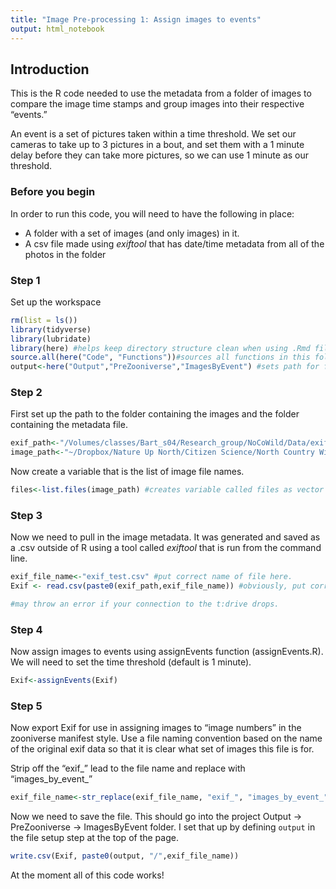 ```yaml
---
title: "Image Pre-processing 1: Assign images to events"
output: html_notebook
---
```

## Introduction
This is the R code needed to use the metadata from a folder of images to compare the image time stamps and group images into their respective "events."

An event is a set of pictures taken within a time threshold.  We set our cameras to take up to 3 pictures in a bout, and set them with a 1 minute delay before they can take more pictures, so we can use 1 minute as our threshold.

### Before you begin

In order to run this code, you will need to have the following in place:

* A folder with a set of images (and only images) in it.
* A csv file made using *exiftool* that has date/time metadata from all of the photos in the folder


### Step 1
Set up the workspace
```r
rm(list = ls())
library(tidyverse)
library(lubridate)
library(here) #helps keep directory structure clean when using .Rmd files
source.all(here("Code", "Functions"))#sources all functions in this folder
output<-here("Output","PreZooniverse","ImagesByEvent") #sets path for file output.
```
### Step 2
First set up the path to the folder containing the images and the folder containing the metadata file.

```r
exif_path<-"/Volumes/classes/Bart_s04/Research_group/NoCoWild/Data/exif_metadata/"
image_path<-"~/Dropbox/Nature Up North/Citizen Science/North Country Wild/code_testing/Processed"
```

Now create a variable that is the list of image file names. 

```r
files<-list.files(image_path) #creates variable called files as vector of filenames
```
### Step 3 
Now we need to pull in the image metadata.  It was generated and saved as a .csv outside of R using a tool called *exiftool* that is run from the command line. 

```r
exif_file_name<-"exif_test.csv" #put correct name of file here.
Exif <- read.csv(paste0(exif_path,exif_file_name)) #obviously, put correct file name here

#may throw an error if your connection to the t:drive drops.
```

### Step 4
Now assign images to events using assignEvents function (assignEvents.R).  We will need to set the time threshold (default is 1 minute).

```r
Exif<-assignEvents(Exif)
```

### Step 5
Now export Exif for use in assigning images to "image numbers" in the zooniverse manifest style.  Use a file naming convention based on the name of the original exif data so that it is clear what set of images this file is for.

Strip off the "exif_" lead to the file name and replace with "images_by_event_"
```r
exif_file_name<-str_replace(exif_file_name, "exif_", "images_by_event_") #finds "exif_" in file name, replaces it with "images_by_event.
```
Now we need to save the file. This should go into the project Output -> PreZooniverse -> ImagesByEvent folder. I set that up by defining `output` in the file setup step at the top of the page.

```r
write.csv(Exif, paste0(output, "/",exif_file_name))
```
At the moment all of this code works!


  
